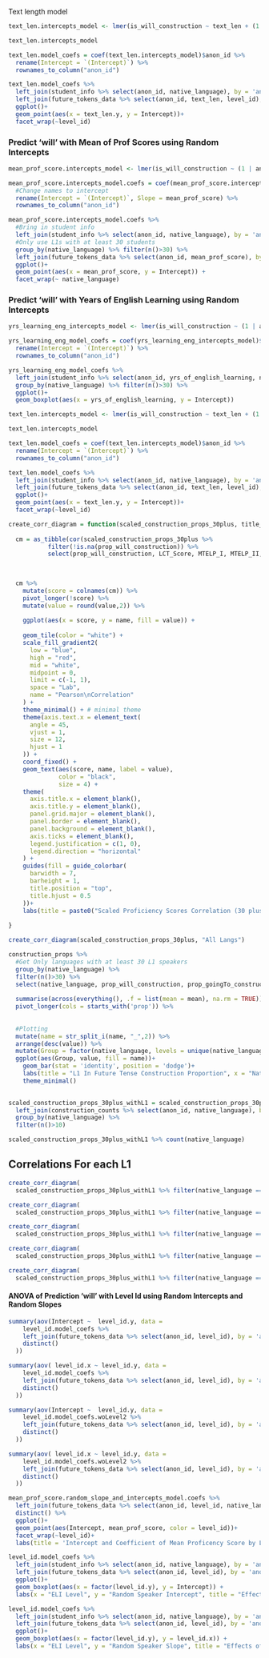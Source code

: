 

Text length model

```r
text_len.intercepts_model <- lmer(is_will_construction ~ text_len + (1 + text_len | anon_id), data = future_tokens_data %>% mutate(text_len = scale(text_len)))

text_len.intercepts_model

text_len.model_coefs = coef(text_len.intercepts_model)$anon_id %>% 
  rename(Intercept = `(Intercept)`) %>% 
  rownames_to_column("anon_id")

text_len.model_coefs %>% 
  left_join(student_info %>% select(anon_id, native_language), by = 'anon_id') %>% 
  left_join(future_tokens_data %>% select(anon_id, text_len, level_id), by = 'anon_id') %>% 
  ggplot()+
  geom_point(aes(x = text_len.y, y = Intercept))+
  facet_wrap(~level_id)


```



### Predict 'will' with Mean of Prof Scores using Random Intercepts

```r
mean_prof_score.intercepts_model <- lmer(is_will_construction ~ (1 | anon_id) + mean_prof_score, data = future_tokens_data)

mean_prof_score.intercepts_model.coefs = coef(mean_prof_score.intercepts_model)$anon_id %>% 
  #Change names to intercept
  rename(Intercept = `(Intercept)`, Slope = mean_prof_score) %>% 
  rownames_to_column("anon_id")


```


```r
mean_prof_score.intercepts_model.coefs %>% 
  #Bring in student info
  left_join(student_info %>% select(anon_id, native_language), by = 'anon_id') %>% 
  #Only use L1s with at least 30 students
  group_by(native_language) %>% filter(n()>30) %>% 
  left_join(future_tokens_data %>% select(anon_id, mean_prof_score), by = 'anon_id') %>% 
  ggplot()+
  geom_point(aes(x = mean_prof_score, y = Intercept)) +
  facet_wrap(~ native_language)


```




### Predict 'will' with Years of English Learning using Random Intercepts

```r
yrs_learning_eng_intercepts_model <- lmer(is_will_construction ~ (1 | anon_id) + yrs_of_english_learning , data = future_tokens_data)

yrs_learning_eng_model_coefs = coef(yrs_learning_eng_intercepts_model)$anon_id %>% 
  rename(Intercept = `(Intercept)`) %>% 
  rownames_to_column("anon_id")

yrs_learning_eng_model_coefs %>% 
  left_join(student_info %>% select(anon_id, yrs_of_english_learning, native_language), by = 'anon_id') %>% 
  group_by(native_language) %>% filter(n()>30) %>% 
  ggplot()+
  geom_boxplot(aes(x = yrs_of_english_learning, y = Intercept))
```




```r
text_len.intercepts_model <- lmer(is_will_construction ~ text_len + (1 + text_len | anon_id), data = future_tokens_data %>% mutate(text_len = scale(text_len)))

text_len.intercepts_model

text_len.model_coefs = coef(text_len.intercepts_model)$anon_id %>% 
  rename(Intercept = `(Intercept)`) %>% 
  rownames_to_column("anon_id")

text_len.model_coefs %>% 
  left_join(student_info %>% select(anon_id, native_language), by = 'anon_id') %>% 
  left_join(future_tokens_data %>% select(anon_id, text_len, level_id), by = 'anon_id') %>% 
  ggplot()+
  geom_point(aes(x = text_len.y, y = Intercept))+
  facet_wrap(~level_id)


```



```r
create_corr_diagram = function(scaled_construction_props_30plus, title_str){
  
  cm = as_tibble(cor(scaled_construction_props_30plus %>%  
           filter(!is.na(prop_will_construction)) %>%
           select(prop_will_construction, LCT_Score, MTELP_I, MTELP_II, MTELP_III, MTELP_Conv_Score, Writing_Sample)))
  
  

  cm %>% 
    mutate(score = colnames(cm)) %>%
    pivot_longer(!score) %>%
    mutate(value = round(value,2)) %>% 
    
    ggplot(aes(x = score, y = name, fill = value)) +
    
    geom_tile(color = "white") +
    scale_fill_gradient2(
      low = "blue",
      high = "red",
      mid = "white",
      midpoint = 0,
      limit = c(-1, 1),
      space = "Lab",
      name = "Pearson\nCorrelation"
    ) +
    theme_minimal() + # minimal theme
    theme(axis.text.x = element_text(
      angle = 45,
      vjust = 1,
      size = 12,
      hjust = 1
    )) +
    coord_fixed() +
    geom_text(aes(score, name, label = value),
              color = "black",
              size = 4) +
    theme(
      axis.title.x = element_blank(),
      axis.title.y = element_blank(),
      panel.grid.major = element_blank(),
      panel.border = element_blank(),
      panel.background = element_blank(),
      axis.ticks = element_blank(),
      legend.justification = c(1, 0),
      legend.direction = "horizontal"
    ) +
    guides(fill = guide_colorbar(
      barwidth = 7,
      barheight = 1,
      title.position = "top",
      title.hjust = 0.5
    ))+
    labs(title = paste0("Scaled Proficiency Scores Correlation (30 plus) - ",title_str))
    
}
```



```r
create_corr_diagram(scaled_construction_props_30plus, "All Langs")
```





```r
construction_props %>%
  #Get Only languages with at least 30 L1 speakers
  group_by(native_language) %>% 
  filter(n()>30) %>% 
  select(native_language, prop_will_construction, prop_goingTo_construction) %>% 
  
  summarise(across(everything(), .f = list(mean = mean), na.rm = TRUE)) %>% 
  pivot_longer(cols = starts_with('prop')) %>% 
  
  
  #Plotting
  mutate(name = str_split_i(name, "_",2)) %>% 
  arrange(desc(value)) %>% 
  mutate(Group = factor(native_language, levels = unique(native_language))) %>% 
  ggplot(aes(Group, value, fill = name))+
    geom_bar(stat = 'identity', position = 'dodge')+
    labs(title = "L1 In Future Tense Construction Proportion", x = "Native Language (L1)", y = "Proportion", fill = "Construction") +
    theme_minimal()
  
```


```r
scaled_construction_props_30plus_withL1 = scaled_construction_props_30plus %>% 
  left_join(construction_counts %>% select(anon_id, native_language), by = 'anon_id') %>% 
  group_by(native_language) %>% 
  filter(n()>10)

scaled_construction_props_30plus_withL1 %>% count(native_language)
```


## Correlations For each L1

```r
create_corr_diagram(
  scaled_construction_props_30plus_withL1 %>% filter(native_language == 'Arabic') %>% ungroup() %>%  select(-native_language,-anon_id), "Arabic")
```

```r
create_corr_diagram(
  scaled_construction_props_30plus_withL1 %>% filter(native_language == 'Chinese') %>% ungroup() %>%  select(-native_language,-anon_id), "Chinese")
```

```r
create_corr_diagram(
  scaled_construction_props_30plus_withL1 %>% filter(native_language == 'Japanese') %>% ungroup() %>%  select(-native_language,-anon_id), "Japanese")
```

```r
create_corr_diagram(
  scaled_construction_props_30plus_withL1 %>% filter(native_language == 'Korean') %>% ungroup() %>%  select(-native_language,-anon_id), "Korean")
```

```r
create_corr_diagram(
  scaled_construction_props_30plus_withL1 %>% filter(native_language == 'Thai') %>% ungroup() %>%  select(-native_language,-anon_id), "Thai")
```


#### ANOVA of Prediction 'will' with Level Id using Random Intercepts and Random Slopes
```r
summary(aov(Intercept ~  level_id.y, data = 
    level_id.model_coefs %>% 
    left_join(future_tokens_data %>% select(anon_id, level_id), by = 'anon_id') %>% 
    distinct()
  ))
```


```r
summary(aov( level_id.x ~ level_id.y, data = 
    level_id.model_coefs %>% 
    left_join(future_tokens_data %>% select(anon_id, level_id), by = 'anon_id') %>% 
    distinct()
  ))
```


```r
summary(aov(Intercept ~  level_id.y, data = 
    level_id.model_coefs.woLevel2 %>% 
    left_join(future_tokens_data %>% select(anon_id, level_id), by = 'anon_id') %>% 
    distinct()
  ))
```


```r
summary(aov( level_id.x ~ level_id.y, data = 
    level_id.model_coefs.woLevel2 %>% 
    left_join(future_tokens_data %>% select(anon_id, level_id), by = 'anon_id') %>% 
    distinct()
  ))
```


```r
mean_prof_score.random_slope_and_intercepts_model.coefs %>% 
  left_join(future_tokens_data %>% select(anon_id, level_id, native_language) %>% mutate(level_id = factor(level_id)), by = 'anon_id') %>%
  distinct() %>%
  ggplot()+
  geom_point(aes(Intercept, mean_prof_score, color = level_id))+
  facet_wrap(~level_id)+
  labs(title = 'Intercept and Coefficient of Mean Proficency Score by Level')
```



```r
level_id.model_coefs %>% 
  left_join(student_info %>% select(anon_id, native_language), by = 'anon_id') %>% 
  left_join(future_tokens_data %>% select(anon_id, level_id), by = 'anon_id') %>% 
  ggplot()+
  geom_boxplot(aes(x = factor(level_id.y), y = Intercept)) + 
  labs(x = "ELI Level", y = "Random Speaker Intercept", title = "Effects of ELI Level on Speaker Intercept")
```

```r
level_id.model_coefs %>% 
  left_join(student_info %>% select(anon_id, native_language), by = 'anon_id') %>% 
  left_join(future_tokens_data %>% select(anon_id, level_id), by = 'anon_id') %>% 
  ggplot()+
  geom_boxplot(aes(x = factor(level_id.y), y = level_id.x)) + 
  labs(x = "ELI Level", y = "Random Speaker Slope", title = "Effects of ELI Level on Speaker Slope")
```




